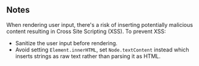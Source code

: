 ## Notes

When rendering user input, there's a risk of inserting potentially malicious content resulting in Cross Site Scripting (XSS). To prevent XSS:

- Sanitize the user input before rendering.
- Avoid setting `Element.innerHTML`, set `Node.textContent` instead which inserts strings as raw text rather than parsing it as HTML.
